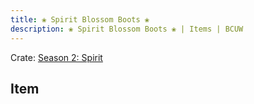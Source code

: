 ---
title: ❀ Spirit Blossom Boots ❀
description: ❀ Spirit Blossom Boots ❀ | Items | BCUW
---

Crate: [Season 2: Spirit](/crates/season/s2/)

## Item
<Cdn path="2D/Spirit" name="❀ Spirit Blossom Boots ❀" ext="png" />